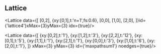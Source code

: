 
<Meta title="Lattice" component={Lattice} />

## Lattice

<Lattice data={[
	[0,2],
	{xy:[0,1],t:'n+1',fs:0.6},
	[0,0],
	[1,0],
	[2,0],
]}id={'lattice4'}xMax={3}yMax={3} idx={true}/>

<Lattice data={[
	{xy:[0,2],t:'1'},
	{xy:[1,2],t:'3'},
	{xy:[2,2],t:'12'},
	{xy:[0,1],t:'5'},
	{xy:[1,1],t:'1'},
	{xy:[2,1],t:'1'},
	{xy:[0,0],t:'3'},
	{xy:[1,0],t:'6'},
	{xy:[2,0],t:'1'},
]} xMax={3} yMax={3} id={'maxpathsum1'} noedges={true}/>